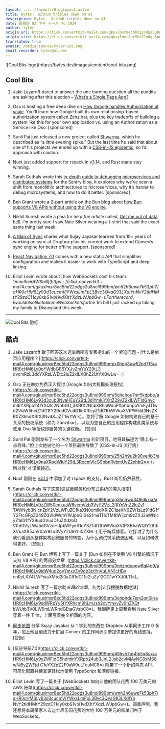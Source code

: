 ```yaml
---
layout: ../../layouts/BlogLayout.astro
title: Bytes： GitHub triples down on AI
description: Bytes： GitHub triples down on AI
date: 星期四 02 下午 十一月 7o 2024
author: tyler
origin_url: https://click.convertkit-mail4.com/gkuxlmxr8ec5hd22odgs3u8nol999bm/m2h7h6u8d5qg0rhm/aHR0cHM6Ly9ieXRlcy5kZXYvYXJjaGl2ZXMvMzM5
origin_site: https://click.convertkit-mail4.com/gkuxlmxr8ec5hd22odgs3u8nol999bm/m2h7h6u8d5qg0rhm/aHR0cHM6Ly9ieXRlcy5kZXYvYXJjaGl2ZXMvMzM5
translated: true
avatar: /media-source/tyler-ico.png
email_recorder: tyler@ui.dev
---
```



<Reference client:only="react" title="Bytes： GitHub triples down on AI" url="https://click.convertkit-mail4.com/gkuxlmxr8ec5hd22odgs3u8nol999bm/m2h7h6u8d5qg0rhm/aHR0cHM6Ly9ieXRlcy5kZXYvYXJjaGl2ZXMvMzM5" />

<Detail client:only="react">
	![Cool Bits logo](https://bytes.dev/images/content/cool-bits.png)

## Cool Bits

1.  Jake Lazaroff dared to answer the one burning question all the pundits are asking after this election – [What’s a Single Page App?](https://click.convertkit-mail4.com/gkuxlmxr8ec5hd22odgs3u8nol999bm/x0hph3uw52prl7f5/aHR0cHM6Ly9qYWtlbGF6YXJvZmYuY29tL3dvcmRzL3doYXRzLWEtc2luZ2xlLXBhZ2UtYXBwLw==)
    
2.  Oso is hosting a free deep dive on [How Google handles Authorization at scale](https://click.convertkit-mail4.com/gkuxlmxr8ec5hd22odgs3u8nol999bm/6qhehou7mr5kdpbo/aHR0cHM6Ly93d3cub3NvaHEuY29tL3dlYmluYXItZ29vZ2xlLWF1dGhvcml6YXRpb24tYXQtc2NhbGU_dXRtX2NhbXBhaWduPXphbnppYmFyJTIwd2ViaW5hciZ1dG1fY29udGVudD1ieXRlcyZ1dG1fbWVkaXVtPW5ld3NsZXR0ZXImdXRtX3NvdXJjZT1wYWlk). You’ll learn how Google built its own relationship-based authorization system called Zanzibar, plus the key tradeoffs of building a system like this for your own application vs. using an Authorization as a Service like Oso. \[sponsored\]
    
3.  Sunil Pai just released a new project called [Shwarma](https://click.convertkit-mail4.com/gkuxlmxr8ec5hd22odgs3u8nol999bm/kkhmh2ulkw5d3lbl/aHR0cHM6Ly9naXRodWIuY29tL3RocmVlcG9pbnRvbmUvc2hhd2FybWE=), which he described as “a little evening spike.” But the last time he said that about one of his projects we ended up with a [CSS-in-JS epidemic](https://click.convertkit-mail4.com/gkuxlmxr8ec5hd22odgs3u8nol999bm/25h2h9u2k98ve4b3/aHR0cHM6Ly9naXRodWIuY29tL3RocmVlcG9pbnRvbmUvZ2xhbQ==), so I’d approach with caution.
    
4.  Nuxt just added support for rspack in [v3.14](https://click.convertkit-mail4.com/gkuxlmxr8ec5hd22odgs3u8nol999bm/qvh8h8ur9w470ncl/aHR0cHM6Ly9udXh0LmNvbS9ibG9nL3YzLTE0), and Rust stans stay winning.
    
5.  Sarah Guthals wrote this [in-depth guide to debugging microservices and distributed systems](https://click.convertkit-mail4.com/gkuxlmxr8ec5hd22odgs3u8nol999bm/g3hnhwu349ldkxsr/aHR0cHM6Ly9zZW50cnkuaW8vcmVzb3VyY2VzL2RlYnVnZ2luZy1taWNyb3NlcnZpY2VzLWFuZC1kaXN0cmlidXRlZC1zeXN0ZW1zLz91dG1fY2FtcGFpZ249ZGVidWdnYWJpbGl0eS1meTI1cTMtbWljcm9zZXJ2aWNlcyZ1dG1fY29udGVudD1uZXdzbGV0dGVyLWJ5dGVzcHJpbWFyeS1uYSZ1dG1fbWVkaXVtPXBhaWQtY29tbXVuaXR5JnV0bV9zb3VyY2U9Ynl0ZXM=) for the Sentry blog. It explores why we’ve seen a shift from monolithic architectures to microservices, why it’s harder to debug microsystems, and how to do it better. \[sponsored\]
    
6.  Ben Grant wrote a 2-part article on the Bun blog about [how Bun supports V8 APIs without using the V8 engine](https://click.convertkit-mail4.com/gkuxlmxr8ec5hd22odgs3u8nol999bm/9qhzhdupow6ql4c9/aHR0cHM6Ly9idW4uc2gvYmxvZy9ob3ctYnVuLXN1cHBvcnRzLXY4LWFwaXMtd2l0aG91dC11c2luZy12OC1wYXJ0LTI=).
    
7.  Nikhil Suresh wrote a plea for help _fun article_ called, [Get me out of data hell](https://click.convertkit-mail4.com/gkuxlmxr8ec5hd22odgs3u8nol999bm/3ohphdu7em2on0ir/aHR0cHM6Ly9sdWRpYy5tYXRhcm9hLmJsb2cvYmxvZy9nZXQtbWUtb3V0LW9mLWRhdGEtaGVsbC8=). I’m pretty sure I saw Nate Silver wearing a t-shirt that said the exact same thing last week.
    
8.  [A Map of Sync](https://click.convertkit-mail4.com/gkuxlmxr8ec5hd22odgs3u8nol999bm/n2hohqu3zqx8kqh6/aHR0cHM6Ly9zdGFjay5jb252ZXguZGV2L2EtbWFwLW9mLXN5bmM=) shares what Sujay Jayakar learned from 10+ years of working on sync at Dropbox plus his current work to extend Convex’s sync engine for better offline support. \[sponsored\]
    
9.  [React Navigation 7.0](https://click.convertkit-mail4.com/gkuxlmxr8ec5hd22odgs3u8nol999bm/48hvh7ur4lp5n8ux/aHR0cHM6Ly9yZWFjdG5hdmlnYXRpb24ub3JnL2Jsb2cvMjAyNC8xMS8wNi9yZWFjdC1uYXZpZ2F0aW9uLTcuMC8=) comes with a new static API that simplifies configuration and makes it easier to work with TypeScript and deep linking.
    
10.  Elliot Levin wrote about [how WebSockets cost his team $1m on their AWS bill](https://click.convertkit-mail4.com/gkuxlmxr8ec5hd22odgs3u8nol999bm/wnh2h6uwe7k53ph7/aHR0cHM6Ly93d3cucmVjYWxsLmFpL3Bvc3QvaG93LXdlYnNvY2tldHMtY29zdC11cy0xbS1vbi1vdXItYXdzLWJpbGw=). For the record, I would also like to blame WebSockets for the ~$1m bill I just racked up taking my family to Disneyland this week.
    

* * *


</Detail>

![Cool Bits 徽标](https://bytes.dev/images/content/cool-bits.png)

## 酷点

1. Jake Lazaroff 敢于回答这次选举后所有专家提出的一个紧迫问题 - \[什么是单页应用程序？]\(https://click.convertkit-mail4.com/gkuxlmxr8ec5hd22odgs3u8nol999bm/x0hph3uw52prl7f5/aHR0cHM6Ly9qYWtlbGF6YXJvZmYuY29tL3 dvcmRzL3doYXRzLWEtc2luZ2xlLXBhZ2UtYXBwLw==)

2. Oso 正在举办免费深入探讨 \[Google 如何大规模处理授权]\(https://click.convertkit-mail4.com/gkuxlmxr8ec5hd22odgs3u8nol999bm/6qhehou7mr5kdpbo/aHR0cHM6Ly93d3cub3NvaHEuY29tL3dlYmluYXItZ29vZ2xlLWF1dGhvc ml6YXRpb24tYXQtc2NhbGU\_dXRtX2NhbXBhaWduPXphbnppYmFyJTIwd2ViaW5hciZ1dG1fY29udGVudD1ieXRlcyZ1dG1fbWVkaXVtPW5ld3NsZXR0ZXImdXRtX3NvdXJjZT1wYWlk）。您将了解 Google 如何构建自己的基于关系的授权系统（称为 Zanzibar），以及为您自己的应用程序构建此类系统与使用 Oso 等授权即服务的关键权衡。 \[赞助]

3. Sunil Pai 刚刚发布了一个名为 [Shwarma](https://click.convertkit-mail4.com/gkuxlmxr8ec5hd22odgs3u8nol999bm/kkhmh2ulkw5d3lbl/aHR0cHM6Ly9naXRodWIuY29tL3RocmVlcG9pbnRvbmUvc2hhd2FybWE=) 的新项目，他将其描述为“晚上有一点高峰。”但上次他说他的一个项目最终导致了 \[CSS-in-JS 流行病]\(https://click.convertkit-mail4.com/gkuxlmxr8ec5hd22odgs3u8nol999bm/25h2h9u2k98ve4b3/aHR0cHM6Ly9naXRodWIuY29tL3RocmVlcG9pbnRvbmUvZ2xhbQ== ），所以我' d 谨慎接近。

4. Nuxt 刚刚在 [v3.14](https://click.convertkit-mail4.com/gkuxlmxr8ec5hd22odgs3u8nol999bm/qvh8h8ur9w470ncl/aHR0cHM6Ly9udXh0LmNvbS9ibG9nL3YzLTE0) 中添加了对 rspack 的支持，Rust 斯坦仍然获胜。

5. Sarah Guthals 写了这篇\[调试微服务和分布式系统的深入指南]\(https://click.convertkit-mail4.com/gkuxlmxr8ec5hd22odgs3u8nol999bm/g3hnhwu349ldkxsr/aHR0cHM6Ly9zZW50cnkuaW8vcmVzb3VyY2VzL2RlYnVnZ2luZy1 TAWNyb3NlcnZpY2VzLWFuZC1kaXN0cmlidXRlZC1zeXN0ZW1zLz91dG1fY2FtcGFpZ249ZGVidWdnYWJpbGl0eS1meTI1cTMtbWljcm9zZXJ2aWNlcyZ1dG1fY29udGVudD1uZXdzbG V0dGVyLWJ5dGVzcHJpbWFyeS1uYSZ1dG1fbWVkaXVtPXBhaWQtY29tbXVuaXR5JnV0bV9zb3VyY2U9Ynl0ZXM=) 用于哨兵博客。它探讨了为什么我们看到从整体架构到微服务的转变，为什么调试微系统更困难，以及如何做得更好。 \[赞助]

6. Ben Grant 在 Bun 博客上写了一篇关于 \[Bun 如何在不使用 V8 引擎的情况下支持 V8 API] 的两部分文章（https://click.convertkit-mail4.com/gkuxlmxr8ec5hd22odgs3u8nol999bm/9qhzhdupow6ql4c9/aHR0cHM6Ly9idW4uc2gvYmxvZy9ob3ctYnVuLXN1cHBv cnRzLXY4LWFwaXMtd2l0aG91dC11c2luZy12OC1wYXJ0LTI=)。

7. Nikhil Suresh 写了一篇求助*有趣的文章*，名为\[让我摆脱数据地狱]\(https://click.convertkit-mail4.com/gkuxlmxr8ec5hd22odgs3u8nol999bm/3ohphdu7em2on0ir/aHR0cHM6Ly9sdWRpYy5tYXRhcm9hLmJsb2cvYmxvZy9nZXQt bWUtb3V0LW9mLWRhdGEtaGVsbC8=)。我很确定上周我看到 Nate Silver 穿着一件 T 恤，上面写着完全相同的内容。

8. [同步地图](https://click.convertkit-mail4.com/gkuxlmxr8ec5hd22odgs3u8nol999bm/n2hohqu3zqx8kqh6/aHR0cHM6Ly9zdGFjay5jb252ZXguZGV2L2EtbWFwLW9mLXN5bmM=) 分享 Sujay Jayakar 从 1 学到的东西在 Dropbox 从事同步工作 0 多年，加上他目前致力于扩展 Convex 的工作同步引擎提供更好的离线支持。 \[赞助]

9. \[反应导航7.0]\(https://click.convertkit-mail4.com/gkuxlmxr8ec5hd22odgs3u8nol999bm/48hvh7ur4lp5n8ux/aHR0cHM6Ly9yZWFjdG5hdmlnYXRpb24ub3JnL2Jsb2cvMjAyNC8xMS8wNi9yZWFjd C1uYXZpZ2F0aW9uLTcuMC8=) 附带了一个新的静态 API，可简化配置并使其更轻松地使用 TypeScript 和深度链接。

10. Elliot Levin 写了一篇关于 \[WebSockets 如何让他的团队花费 100 万美元的 AWS 账单]\(https://click.convertkit-mail4.com/gkuxlmxr8ec5hd22odgs3u8nol999bm/wnh2h6uwe7k53ph7/aHR0cHM6Ly93d3cucmVjYWxsLmFpL3Bvc3QvaG93LXdlYn NvY2tldHMtY29zdC11cy0xbS1vbi1vdXItYXdzLWJpbGw=)。郑重声明，我还想将本周带家人去迪士尼乐园花费的大约 100 万美元的账单归咎于 WebSockets。

***


